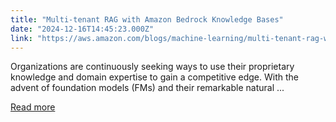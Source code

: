 ```yaml
---
title: "Multi-tenant RAG with Amazon Bedrock Knowledge Bases"
date: "2024-12-16T14:45:23.000Z"
link: "https://aws.amazon.com/blogs/machine-learning/multi-tenant-rag-with-amazon-bedrock-knowledge-bases/"
---
```


Organizations are continuously seeking ways to use their proprietary knowledge and domain expertise to gain a competitive edge. With the advent of foundation models (FMs) and their remarkable natural ...

[Read more](https://aws.amazon.com/blogs/machine-learning/multi-tenant-rag-with-amazon-bedrock-knowledge-bases/)
